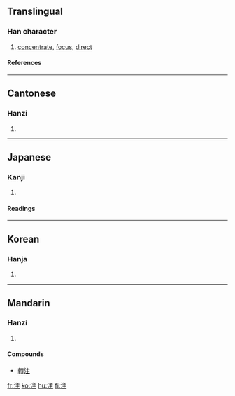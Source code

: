 {{see|註}}

==Translingual==
===Han character===
{{Han char|rn=85|rad=水|as=05|sn=8|four=3011<sub>4</sub>|canj=水卜土 (EYG)}}
# [[concentrate]], [[focus]], [[direct]]
====References====
{{Han ref|kx=0618.050|dkj=17316|dj=1013.030|hdz=31592.010|uh=6CE8|ud=27880|bh=AA60|bd=43616}}

----
==Cantonese==
===Hanzi===
{{yue-hanzi|jyut=|y=jyu3}}
# {{defn|Cantonese}}

----
==Japanese==
===Kanji===
{{ja-kanji|grade=|rs=水05}}
# {{defn|Japanese}} 
====Readings====
{{ja-readings|on=[[ちゅう]] (chū)|kun=[[そそぐ]] (sosogu)}}

----
==Korean==
===Hanja===
{{ko-hanja|hangeul=[[주]]|eumhun=|rv=ju|mr=chu|y=cwu}}
# {{defn|Korean}}

----
==Mandarin==
===Hanzi===
{{cmn-hanzi|tra=註|pin=[[zhù]] (zhu4)|wg=chu<sup>4</sup>}}
# {{defn|Mandarin}}

====Compounds====
* [[轉注]]

[[fr:注]]
[[ko:注]]
[[hu:注]]
[[fi:注]]